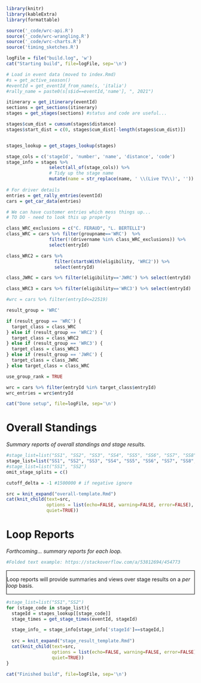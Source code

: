 
```r
library(knitr)
library(kableExtra)
library(formattable)

source('_code/wrc-api.R')
source('_code/wrc-wrangling.R')
source('_code/wrc-charts.R')
source('timing_sketches.R')
```

```r
logFile = file("build.log", 'w') 
cat("Starting build", file=logFile, sep='\n')
```

```r
# Load in event data (moved to index.Rmd)
#s = get_active_season()
#eventId = get_eventId_from_name(s, 'italia')
#rally_name = paste0(s[s$id==eventId,'name'], ", 2021")

itinerary = get_itinerary(eventId)
sections = get_sections(itinerary)
stages = get_stages(sections) #status and code are useful...

stages$cum_dist = cumsum(stages$distance)
stages$start_dist = c(0, stages$cum_dist[-length(stages$cum_dist)])


stages_lookup = get_stages_lookup(stages)

stage_cols = c('stageId', 'number', 'name', 'distance', 'code')
stage_info = stages %>%
                select(all_of(stage_cols)) %>%
                # Tidy up the stage name
                mutate(name = str_replace(name, ' \\(Live TV\\)', ''))
  
# For driver details
entries = get_rally_entries(eventId)
cars = get_car_data(entries)

# We can have customer entries which mess things up...
# TO DO - need to look this up properly

class_WRC_exclusions = c("C. FERAUD", "L. BERTELLI")
class_WRC = cars %>% filter(groupname=='WRC')  %>% 
                filter(!(drivername %in% class_WRC_exclusions)) %>% 
                select(entryId) 

class_WRC2 = cars %>% 
                  filter(startsWith(eligibility, 'WRC2')) %>%
                  select(entryId)

class_JWRC = cars %>% filter(eligibility=='JWRC') %>% select(entryId)

class_WRC3 = cars %>% filter(eligibility=='WRC3') %>% select(entryId)

#wrc = cars %>% filter(entryId<=22519)

result_group = 'WRC'

if (result_group == 'WRC') {
  target_class = class_WRC
} else if (result_group == 'WRC2') {
  target_class = class_WRC2
} else if (result_group == 'WRC3') {
  target_class = class_WRC3  
} else if (result_group == 'JWRC') {
  target_class = class_JWRC
} else target_class = class_WRC

use_group_rank = TRUE

wrc = cars %>% filter(entryId %in% target_class$entryId)
wrc_entries = wrc$entryId
```

```r
cat("Done setup", file=logFile, sep='\n')
```

# Overall Standings {-}

*Summary reports of overall standings and stage results.*

```r
#stage_list=list("SS1", "SS2", "SS3", "SS4", "SS5", "SS6", "SS7", "SS8", "SS9", "SS10", "SS11", "SS12", "SS13", "SS14", "SS15", "SS16", "SS17", "SS18", "SS19", "SS20")
stage_list=list("SS1", "SS2", "SS3", "SS4", "SS5", "SS6", "SS7", "SS8", "SS9","SS10", "SS11", "SS12")
#stage_list=list("SS1", "SS2")
omit_stage_splits = c()

cutoff_delta = -1 #1500000 # if negative ignore

src = knit_expand("overall-template.Rmd")
cat(knit_child(text=src,
               options = list(echo=FALSE, warning=FALSE, error=FALSE),
               quiet=TRUE))
```

# Loop Reports {-}

*Forthcoming... summary reports for each loop.*

```r
#Folded text example: https://stackoverflow.com/a/53812694/454773
```
<style>
.fold-btn { 
  float: right; 
  margin: 5px 5px 0 0;
}
.fold { 
  border: 1px solid black;
  min-height: 40px;
}
</style>

<script type="text/javascript">
$(document).ready(function() {
  $folds = $(".fold");
  $folds.wrapInner("<div class=\"fold-blck\">"); // wrap a div container around content
  $folds.prepend("<button class=\"fold-btn\">Unfold</button>");  // add a button
  $(".fold-blck").toggle();  // fold all blocks
  $(".fold-btn").on("click", function() {  // add onClick event
    $(this).text($(this).text() === "Fold" ? "Unfold" : "Fold");  // if the text equals "Fold", change it to "Unfold"or else to "Fold" 
    $(this).next(".fold-blck").toggle("linear");  // "swing" is the default easing function. This can be further customized in its speed or the overall animation itself.
  })
});
</script>

<div class="fold">
Loop reports will provide summaries and views over stage results on a *per loop* basis.
</div>

```r

#stage_list=list("SS1","SS2")
for (stage_code in stage_list){
  stageId = stages_lookup[[stage_code]]
  stage_times = get_stage_times(eventId, stageId)

  stage_info_ = stage_info[stage_info['stageId']==stageId,]
 
  src = knit_expand("stage_result_template.Rmd")
  cat(knit_child(text=src,
                 options = list(echo=FALSE, warning=FALSE, error=FALSE),
                 quiet=TRUE))
}
```

```r
cat("Finished build", file=logFile, sep='\n')
```
